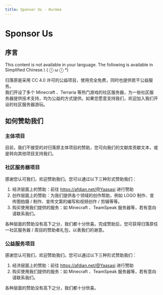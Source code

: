 ```yaml
---
title: Sponsor Us · Ourmoe
---
```




# Sponsor Us

## 序言

<Callout type="error" emoji="️🚫">
  This content is not available in your language. The following is available in Simplified Chinese.\
   ( ⓛ ω ⓛ &#42;)
</Callout>

归落原是采用 CC 4.0 许可的公益项目，使用完全免费，同时也提供若干公益服务。\
我们开设了多个 Minecraft 、Terraria 等热门游戏的社区服务器，为一些社区服务器提供技术支持，均为公益的方式提供。如果您愿意支持我们，欢迎加入我们开设的社区服务器游玩。

## 如何赞助我们

### 主体项目

目前，我们不接受的对归落原主体项目的赞助，您可向我们的文献库贡献文本，或是转向其他项目支持我们。

### 社区服务器项目

感谢您认可我们，欢迎赞助我们。您可以通过以下三种形式赞助我们：

1. 经济层面上的赞助：前往 https://afdian.net/@Yaasasi 进行赞助
2. 创作层面上的赞助：为我们提供各个领域的创作帮助，例如 LOGO 制作、宣传图拍摄 / 制作、宣传文案的编写和视频创作 / 剪辑等等。
3. 购买使用我们提供的服务：如 Minecraft 、TeamSpeak 服务器等，若有意向请联系我们。

各种层面的赞助没有高下之分，我们都十分欣喜。完成赞助后，您可获得归落原任一社区服务器 / 周目的赞助者礼包，以表我们的谢意。

### 公益服务项目

感谢您认可我们，欢迎赞助我们。您可以通过以下三种形式赞助我们：

1. 经济层面上的赞助：前往 https://afdian.net/@Yaasasi 进行赞助
2. 购买使用我们提供的服务：如 Minecraft 、TeamSpeak 服务器等，若有意向请联系我们。

各种层面的赞助没有高下之分，我们都十分欣喜。